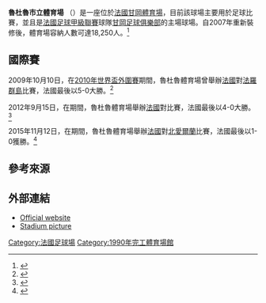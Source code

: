 {{Infobox stadium
| name                = 魯杜魯市立體育場<br/>Stade municipal de Roudourou
| nickname            =
| logo_image          = 
| logo_caption        =
| image               =  File:Roudourou-ensemble.JPG
| caption             =
| fullname            =
| former_names        =
| location            = {{FRA}}[[甘岡|甘岡]]
| coordinates         = {{Coord|48.566285|-3.164599|display=inline,title|format=dms|type:landmark_scale:6000}}
| broke_ground        =
| built               =
| opened              = 1990年<ref>{{cite web |url=http://www.worldofstadiums.com/europe/france/stade-municipal-de-roudourou/ |title=Stade Municipal de Roudourou |publisher=Worldstadiums.com |access-date=2016-09-15 |archive-url=https://web.archive.org/web/20160923162128/http://www.worldofstadiums.com/europe/france/stade-municipal-de-roudourou/ |archive-date=2016-09-23 |dead-url=yes }}</ref>
| renovated           = 2007年
| expanded            =
| closed              =
| demolished          =
| owner               =
| operator            =
| surface             = 天然草皮
| scoreboard          =
| cost                =
| architect           =
| project_manager     =
| structural engineer =
| services engineer   =
| general_contractor  =
| main_contractors    =
| capacity            = 18,250<ref>{{cite web |url=http://www.stadiumguide.com/stade-du-roudourou/ |title=Stade du Roudourou |publisher=The Stadium Guide |access-date=2016-09-15 |archive-date=2020-09-23 |archive-url=https://web.archive.org/web/20200923192213/https://www.stadiumguide.com/stade-du-roudourou/ |dead-url=no }}</ref>
| suites              =
| record_attendance   = 19,803（[[甘岡足球俱樂部|甘岡]]對[[康城馬萊伯體育會|康城]]，1997年8月6日）<ref>{{cite web |url=http://www.lfp.fr/ligue1/feuille_match/72388 |title=Feuille de match EA Guingamp - AS Cannes |publisher=[[法國職業足球聯賽|Ligue de Football Professionnel]] |access-date=2016-09-15 |archive-date=2017-11-05 |archive-url=https://web.archive.org/web/20171105042519/http://www.lfp.fr/ligue1/feuille_match/72388 |dead-url=no }}</ref>
| dimensions          =
| acreage             =
| tenants             = [[甘岡足球俱樂部|甘岡足球俱樂部]]
| embedded            =
| website             = <!-- {{URL|example.com}} -->
}}

'''魯杜魯市立體育場''' （{{lang-fr|'''Stade municipal de Roudourou'''}}）是一座位於[[法國|法國]][[甘岡|甘岡]][[體育場|體育場]]，目前該球場主要用於足球比賽，並且是[[法國足球甲級聯賽|法國足球甲級聯賽]]球隊[[甘岡足球俱樂部|甘岡足球俱樂部]]的主場球場。自2007年重新裝修後，體育場容納人數可達18,250人。<ref>{{cite web|url=http://www.eaguingamp.com/le-roudourou/|title=EAG Website|publisher=En Avant de Guingamp|accessdate=May 24, 2013|archive-date=2021-05-03|archive-url=https://web.archive.org/web/20210503050842/https://www.eaguingamp.com/le-roudourou/|dead-url=no}}</ref>

==國際賽==
2009年10月10日，在[[2010年世界盃外圍賽_(歐洲區)|2010年世界盃外圍賽]]期間，魯杜魯體育場曾舉辦[[法國國家足球隊|法國]]對[[法羅群島足球代表隊|法羅群島]]比賽，法國最後以5-0大勝。<ref>{{cite news|title=France stroll to book play-off place|url=http://www.fifa.com/worldcup/matches/round=250471/match=300041092/report.html|accessdate=28 February 2014|newspaper=[[FIFA|FIFA]]|date=10 October 2009|archive-date=2016-04-01|archive-url=https://web.archive.org/web/20160401155939/http://www.fifa.com/worldcup/matches/round=250471/match=300041092/report.html|dead-url=yes}}</ref>

2012年9月15日，在{{le|2013年歐洲女子足球國家盃外圍賽|UEFA Women's Euro 2013 qualifying}}期間，魯杜魯體育場舉辦[[法國國家女子足球隊|法國]]對{{le|愛爾蘭國家女子足球隊|Republic of Ireland women's national football team|愛爾蘭}}比賽，法國最後以4-0大勝。<ref>{{cite news|title=Qualifying group stage (Group 4)|url=http://www.uefa.com/womenseuro/matches/season=2013/round=2000256/match=2007840/index.html|accessdate=28 February 2016|newspaper=[[UEFA|UEFA]]|date=15 September 2012|archive-date=2019-10-01|archive-url=https://web.archive.org/web/20191001150719/https://www.uefa.com/womenseuro/matches/season%3D2013/round%3D2000256/match%3D2007840/index.html|dead-url=no}}</ref>

2015年11月12日，在{{le|2017年歐洲U-21足球錦標賽外圍賽|2017 UEFA European Under-21 Championship qualification}}期間，魯杜魯體育場舉辦[[法國21歲以下國家足球隊|法國]]對[[北愛爾蘭21歲以下足球代表隊|北愛爾蘭]]比賽，法國最後以1-0獲勝。<ref>{{cite news|title=2017 qualifying - Group 3  France 1-0 Northern Ireland|url=http://www.uefa.com/under21/season=2017/matches/round=2000649/match=2016180/postmatch/commentary/index.html|accessdate=28 February 2016|newspaper=[[UEFA|UEFA]]|date=12 November 2015|archive-date=2016-01-19|archive-url=https://web.archive.org/web/20160119212939/http://www.uefa.com/under21/season=2017/matches/round=2000649/match=2016180/postmatch/commentary/index.html|dead-url=no}}</ref>

==參考來源==
{{reflist|colwidth=30em}}

==外部連結==
*[http://www.eaguingamp.com/?Le-stade-de-Roudourou Official website] {{Wayback|url=http://www.eaguingamp.com/?Le-stade-de-Roudourou |date=20160110195609 }}
*[http://www.info-stades.fr/stade/35/guingamp-stade-du-roudourou Stadium picture] {{Wayback|url=http://www.info-stades.fr/stade/35/guingamp-stade-du-roudourou |date=20190115090931 }}

{{Gymnasium-stub}}

{{DEFAULTSORT:Stade du Roudourou}}
[[Category:法國足球場|Category:法國足球場]]
[[Category:1990年完工體育場館|Category:1990年完工體育場館]]